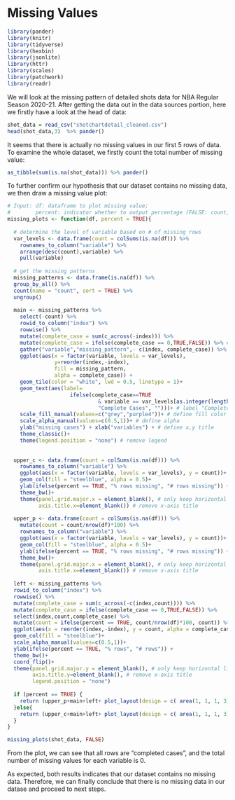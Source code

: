 # Missing Values

```r
library(pander)
library(knitr)
library(tidyverse)
library(hexbin)
library(jsonlite)
library(httr)
library(scales)
library(patchwork)
library(readr)
```

We will look at the missing pattern of detailed shots data for NBA Regular Season 2020-21. After getting the data out in the data sources portion, here we firstly have a look at the head of data: 

```r
shot_data = read_csv("shotchartdetail_cleaned.csv")
head(shot_data,3)  %>% pander()
```

It seems that there is actually no missing values in our first 5 rows of data. To examine the whole dataset, we firstly count the total number of missing value:
```r
as_tibble(sum(is.na(shot_data))) %>% pander()
```

To further confirm our hypothesis that our dataset contains no missing data, we then draw a missing value plot:
```r
# Input: df: dataframe to plot missing value; 
#        percent: indicator whether to output percentage (FALSE: count, TRUE: percent)
missing_plots <- function(df, percent = TRUE){
  
  # determine the level of variable based on # of missing rows
  var_levels <- data.frame(count = colSums(is.na(df))) %>%
    rownames_to_column("variable") %>%
    arrange(desc(count),variable) %>%
    pull(variable)
  
  # get the missing patterns
  missing_patterns <- data.frame(is.na(df)) %>%
  group_by_all() %>%
  count(name = "count", sort = TRUE) %>%
  ungroup()
  
  main <- missing_patterns %>%
    select(-count) %>%
    rowid_to_column("index") %>%
    rowwise() %>% 
    mutate(complete_case = sum(c_across(-index))) %>%
    mutate(complete_case = ifelse(complete_case == 0,TRUE,FALSE)) %>% # find complete cases
    gather("variable","missing_pattern",- c(index, complete_case)) %>% # make data in long form
    ggplot(aes(x = factor(variable, levels = var_levels), 
               y=reorder(index,-index), 
               fill = missing_pattern, 
               alpha = complete_case)) +
    geom_tile(color = "white", lwd = 0.5, linetype = 1)+
    geom_text(aes(label=
                    ifelse(complete_case==TRUE 
                             & variable == var_levels[as.integer(length(colnames(df))/2)+1],
                             "Complete Cases", "")))+ # label "Complete Cases" in middle
    scale_fill_manual(values=c("grey","purple4"))+ # define fill color 
    scale_alpha_manual(values=c(0.5,1))+ # define alpha
    ylab("missing cases") + xlab("variables") + # define x,y title
    theme_classic()+ 
    theme(legend.position = "none") # remove legend
  
  
  upper_c <- data.frame(count = colSums(is.na(df))) %>%
    rownames_to_column("variable") %>%
    ggplot(aes(x = factor(variable, levels = var_levels), y = count))+
    geom_col(fill = "steelblue", alpha = 0.5)+
    ylab(ifelse(percent == TRUE, "% rows missing", "# rows missing")) +
    theme_bw()+
    theme(panel.grid.major.x = element_blank(), # only keep horizontal lines
          axis.title.x=element_blank()) # remove x-axis title
  
  upper_p <- data.frame(count = colSums(is.na(df))) %>%
    mutate(count = count/nrow(df)*100) %>%
    rownames_to_column("variable") %>%
    ggplot(aes(x = factor(variable, levels = var_levels), y = count))+
    geom_col(fill = "steelblue", alpha = 0.5)+
    ylab(ifelse(percent == TRUE, "% rows missing", "# rows missing")) +
    theme_bw()+
    theme(panel.grid.major.x = element_blank(), # only keep horizontal lines
          axis.title.x=element_blank()) # remove x-axis title
  
  left <- missing_patterns %>%
  rowid_to_column("index") %>%
  rowwise() %>% 
  mutate(complete_case = sum(c_across(-c(index,count)))) %>%
  mutate(complete_case = ifelse(complete_case == 0,TRUE,FALSE)) %>%
  select(index,count,complete_case) %>%
  mutate(count = ifelse(percent == TRUE, count/nrow(df)*100, count)) %>%
  ggplot(aes(x = reorder(index,-index), y = count, alpha = complete_case))+
  geom_col(fill = "steelblue")+
  scale_alpha_manual(values=c(0.5,1))+
  ylab(ifelse(percent == TRUE, "% rows", "# rows")) +
  theme_bw()+
  coord_flip()+
  theme(panel.grid.major.y = element_blank(), # only keep horizontal lines
        axis.title.y=element_blank(), # remove x-axis title
        legend.position = "none") 
  
  if (percent == TRUE) {
    return (upper_p+main+left+ plot_layout(design = c( area(1, 1, 1, 3),area(2, 1, 4, 3), area(2, 4, 4, 4)))+plot_annotation(title = "Missing Value Plot with Percent of Missing Value"))
  }else{
    return (upper_c+main+left+ plot_layout(design = c( area(1, 1, 1, 3),area(2, 1, 4, 3), area(2, 4, 4, 4)))+plot_annotation(title = "Missing Value Plot with Count of Missing Value"))
  }
}

missing_plots(shot_data, FALSE)
```

From the plot, we can see that all rows are "completed cases", and the total number of missing values for each variable is 0.

As expected, both results indicates that our dataset contains no missing data. Therefore, we can finally conclude that there is no missing data in our datase and proceed to next steps.



